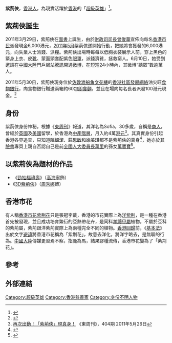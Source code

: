 '''紫荊俠'''，[[香港人|香港人]]，為現實活躍於[[香港|香港]]的「[[超級英雄|超級英雄]]」<ref>{{Cite web |url=http://the-sun.on.cc/cnt/news/20110528/00418_003.html |title=熱帶語林：超級英雄大召集 |access-date=2011-05-30 |archive-url=https://web.archive.org/web/20110804001757/http://the-sun.on.cc/cnt/news/20110528/00418_003.html |archive-date=2011-08-04 |dead-url=yes }}</ref>。

==紫荊俠誕生==
2011年3月29日，紫荊俠在[[面書|面書]]上誕生，由於[[財政司司長|財政司司長]][[曾俊華|曾俊華]]宣佈向每名[[香港市民|香港市民]]派發現金6,000港元，[[2011年5月|2011年5月]]紫荊俠遂開始行動，把她將會獲發的6,000港元，向失業人士派錢、派糧。紫荊俠出場時每每以低胸衣裝展示人前，穿上黑色的緊身上衣、皮[[靴|靴]]、蒙面頭套配紫色[[眼罩|眼罩]]，派錢濟貧，拯救窮人。6月10日，她受到邀請在[[中國大陸|中國大陸]]門戶網站[[騰訊|騰訊]]開通[[微博|微博]]，在短短24小時內，其微博“聽眾”數逾萬人。

2011年5月30日，紫荊俠現身位於[[佐敦|佐敦]][[渡船角|渡船角]][[文苑樓|文苑樓]]的[[香港社區發展網絡|香港社區發展網絡]]油尖旺[[食物銀行|食物銀行]]，向食物銀行贈送兩箱約60包[[即食麵|即食麵]]，並且在場向每名長者派發100港元現金。<ref>{{cite news | language =  | author =  | coauthors =  | url = http://hk.news.yahoo.com/親抬兩箱即食麵送食物銀行-紫荊俠又派錢惠600長者-221105347.html | title = 親抬兩箱即食麵送食物銀行 紫荊俠又派錢惠60長者 陈奕迅音乐冲出香港 | publisher = 星島日報 | date = 2011-06-01}}</ref>

==身份==
紫荊俠身份神秘，根據《[[東周刊|東周刊]]》報道，其洋名為Sofia，30多歲，自稱是[[商人|商人]]，曾經於[[英國|英國]]及[[美國|美國]]留學，於香港為[[中產階層|中產階層]]，月入約4萬[[港元|港元]]<ref>[http://www.eastweek.com.hk/index.php?aid=12892 再次出動！「紫荊俠」現真身！] {{Wayback|url=http://www.eastweek.com.hk/index.php?aid=12892 |date=20110808000651 }} 《東周刊》，404期 2011年5月26日</ref>。其真實身份引起香港各界追查，只知道[[陳細潔|陳細潔]]、[[莊思敏|莊思敏]]和[[徐美琪|徐美琪]]都不是紫荊俠的真身<ref>{{Cite web |url=http://orientaldaily.on.cc/cnt/entertainment/20110530/00282_001.html |title=周秀娜欲胸降籠屋做紫荊俠Ⅱ |access-date=2011-05-30 |archive-url=https://web.archive.org/web/20110802193520/http://orientaldaily.on.cc/cnt/entertainment/20110530/00282_001.html |archive-date=2011-08-02 |dead-url=yes }}</ref>，她亦於其[[臉書|臉書]]專頁上親自否認自己是前[[全國人大委員長|全國人大委員長]][[萬里|萬里]]的孫女[[萬寶寶|萬寶寶]]<ref>{{Cite web |url=http://news.hkheadline.com/dailynews/content_hk/2011/05/30/149863.asp |title=否認萬里孫女 「紫荊俠」病倒 |access-date=2011-05-30 |archive-url=https://web.archive.org/web/20110805081812/http://news.hkheadline.com/dailynews/content_hk/2011/05/30/149863.asp |archive-date=2011-08-05 |dead-url=yes }}</ref>。

==以紫荊俠為題材的作品==
*《[[勁抽福祿壽|勁抽福祿壽]]》（[[高海寧|高海寧]]飾）
*《[[3D紫荊俠|3D紫荊俠]]》（[[周秀娜|周秀娜]]飾）

==香港市花==
有人稱[[香港市花|香港市花]][[紫荆花|紫荆花]]只是張冠李戴，香港的市花實際上為[[洋紫荆|洋紫荆]]，是一種在香港首先被發現，並且成功培育繁衍的亞熱帶花卉，是同科[[羊蹄甲屬|羊蹄甲屬]]植物，不屬於豆科的紫荊屬，紫荊跟洋紫荊實際上為兩種完全不同的植物。[[香港回歸|香港回歸]]前，《[[香港基本法|基本法]]》出於文字[[避諱|避諱]]將香港市花稱為「紫荆花」，故意去洋化，將洋字略去，是無聊的行為。[[中國大陸|中國大陸]]傳媒更習焉不察，指鹿為馬，結果謬種流傳，香港市花變為了「紫荆花」。

==參考==
{{reflist}}

==外部連結==

[[Category:超級英雄|Category:超級英雄]]
[[Category:香港慈善家|Category:香港慈善家]]
[[Category:身份不明人物|Category:身份不明人物]]